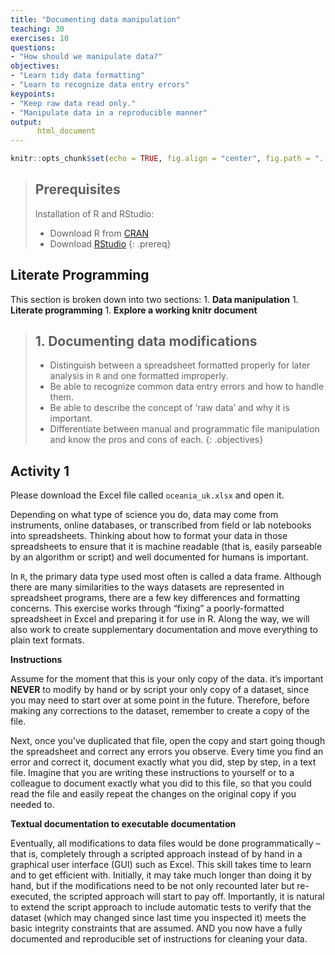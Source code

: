 ```yaml
---
title: "Documenting data manipulation"
teaching: 30
exercises: 10
questions:
- "How should we manipulate data?"
objectives:
- "Learn tidy data formatting"
- "Learn to recognize data entry errors"
keypoints:
- "Keep raw data read only."
- "Manipulate data in a reproducible manner"
output:
      html_document
---
```


```r
knitr::opts_chunk$set(echo = TRUE, fig.align = "center", fig.path = "../figure/")
```

> ## Prerequisites
>
> Installation of R and RStudio:
>
> - Download R from [CRAN](https://cran.r-project.org/)
> - Download [RStudio](https://www.rstudio.com/products/rstudio/download/)
{: .prereq}

## Literate Programming

This section is broken down into two sections:
1. **Data manipulation**
1. **Literate programming**
1. **Explore a working knitr document**

> ## 1. Documenting data modifications
> - Distinguish between a spreadsheet formatted properly for later analysis in `R` and one formatted improperly.
> - Be able to recognize common data entry errors and how to handle them.
> - Be able to describe the concept of 'raw data' and why it is important.
> - Differentiate between manual and programmatic file manipulation and know the pros and cons of each.
{: .objectives}

## Activity 1
Please download the Excel file called `oceania_uk.xlsx` and open it.

Depending on what type of science you do, data may come from instruments, online databases, or transcribed from field or lab notebooks into spreadsheets. Thinking about how to format your data in those spreadsheets to ensure that it is machine readable (that is, easily parseable by an algorithm or script) and well documented for humans is important.

In `R`, the primary data type used most often is called a data frame. Although there are many similarities to the ways datasets are represented in spreadsheet programs, there are a few key differences and formatting concerns. This exercise works through "fixing" a poorly-formatted spreadsheet in Excel and preparing it for use in R. Along the way, we will also work to create supplementary documentation and move everything to plain text formats.

**Instructions**

Assume for the moment that this is your only copy of the data. it's important **NEVER** to modify by hand or by script your only copy of a dataset, since you may need to start over at some point in the future. Therefore, before making any corrections to the dataset, remember to create a copy of the file.

Next, once you've duplicated that file, open the copy and start going though the spreadsheet and correct any errors you observe. Every time you find an error and correct it, document exactly what you did, step by step, in a text file. Imagine that you are writing these instructions to yourself or to a colleague to document exactly what you did to this file, so that you could read the file and easily repeat the changes on the original copy if you needed to.

**Textual documentation to executable documentation**

Eventually, all modifications to data files would be done programmatically -- that is, completely through a scripted approach instead of by hand in a graphical user interface (GUI) such as Excel. This skill takes time to learn and to get efficient with. Initially, it may take much longer than doing it by hand, but if the modifications need to be not only recounted later but re-executed, the scripted approach will start to pay off. Importantly, it is natural to extend the script approach to include automatic tests to verify that the dataset (which may changed since last time you inspected it) meets the basic integrity constraints that are assumed. AND you now have a fully documented and reproducible set of instructions for cleaning your data.
